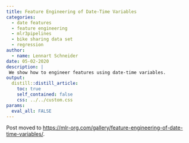 ```yaml
---
title: Feature Engineering of Date-Time Variables
categories:
  - date features
  - feature engineering
  - mlr3pipelines
  - bike sharing data set
  - regression
author:
  - name: Lennart Schneider
date: 05-02-2020
description: |
 We show how to engineer features using date-time variables.
output:
  distill::distill_article:
    toc: true
    self_contained: false
    css: ../../custom.css
params:
  eval_all: FALSE
---
```


Post moved to [https://mlr-org.com/gallery/feature-engineering-of-date-time-variables/](mlr-org.com/gallery/feature-engineering-of-date-time-variables/).
